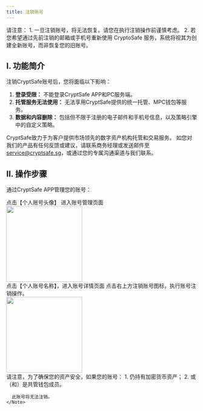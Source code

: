 ```yaml
---
title: 注销账号
---
```

<Note>
请注意：
1. 一旦注销账号，将无法恢复。请您在执行注销操作前谨慎考虑。
2. 若您希望通过先前注销的邮箱或手机号重新使用 CryptoSafe 服务，系统将视其为创建全新账号，而非恢复您的旧账号。
</Note>

## I. 功能简介
 
注销CryptSafe账号后，您将面临以下影响：

1. **登录受限：** 不能登录CryptSafe APP和PC服务端。 
2. **托管服务无法使用：** 无法享用CryptSafe提供的统一托管、MPC钱包等服务。
3. **数据和内容删除：** 包括但不限于注册的电子邮件和手机号信息，以及策略引擎中的自定义策略。


CryptSafe致力于为客户提供市场领先的数字资产机构托管和交易服务。
如您对我们的产品有任何反馈或建议，请联系商务经理或发送邮件至 [service@cryptsafe.sg](mailto:service@cryptsafe.sg)，或通过您的专属沟通渠道与我们联系。


## II. 操作步骤

通过CryptSafe APP管理您的账号：

<Steps>
  <Step title="个人中心">
    点击【个人账号头像】 进入账号管理页面
 <div className="w-full flex items-center justify-center">
    <img src="/images/custody-guide/personalcn.png" width="200"/>
  </div>
  </Step>

  <Step title="账号详情">
    点击【个人账号名称】，进入账号详情页面

  </Step>

  <Step title="注销账号">
    点击右上方注销账号图标，执行账号注销操作。
 <div className="w-full flex items-center justify-center">
    <img src="/images/custody-guide/cancelaccount.png" width="200"/>
  </div>
    <Note>
      请注意，为了确保您的资产安全，如果您的账号：
      1. 仍持有加密货币资产；
      2. 或（和）是共管钱包成员。

      此账号将无法注销。
    </Note>
  </Step>
</Steps>
